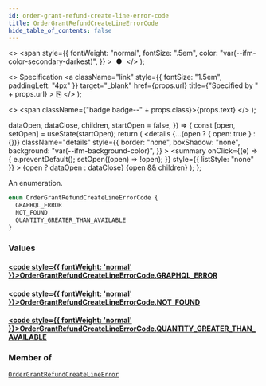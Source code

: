 ```yaml
---
id: order-grant-refund-create-line-error-code
title: OrderGrantRefundCreateLineErrorCode
hide_table_of_contents: false
---
```


  <>
    <span
      style={{
        fontWeight: "normal",
        fontSize: ".5em",
        color: "var(--ifm-color-secondary-darkest)",
      }}
    >
      &nbsp;●&nbsp;
    </span>
  </>
);

  <>
    Specification
    <a
      className="link"
      style={{ fontSize: "1.5em", paddingLeft: "4px" }}
      target="\_blank"
      href={props.url}
      title={"Specified by " + props.url}
    >
      ⎘
    </a>
  </>
);

  <>
    <span className={"badge badge--" + props.class}>{props.text}</span>
  </>
);


  dataOpen,
  dataClose,
  children,
  startOpen = false,
}) => {
  const [open, setOpen] = useState(startOpen);
  return (
    <details
      {...(open ? { open: true } : {})}
      className="details"
      style={{
        border: "none",
        boxShadow: "none",
        background: "var(--ifm-background-color)",
      }}
    >
      <summary
        onClick={(e) => {
          e.preventDefault();
          setOpen((open) => !open);
        }}
        style={{ listStyle: "none" }}
      >
        {open ? dataOpen : dataClose}
      </summary>
      {open && children}
    </details>
  );
};

An enumeration.

```graphql
enum OrderGrantRefundCreateLineErrorCode {
  GRAPHQL_ERROR
  NOT_FOUND
  QUANTITY_GREATER_THAN_AVAILABLE
}
```

### Values

#### [<code style={{ fontWeight: 'normal' }}>OrderGrantRefundCreateLineErrorCode.<b>GRAPHQL_ERROR</b></code>](#)

>

#### [<code style={{ fontWeight: 'normal' }}>OrderGrantRefundCreateLineErrorCode.<b>NOT_FOUND</b></code>](#)

>

#### [<code style={{ fontWeight: 'normal' }}>OrderGrantRefundCreateLineErrorCode.<b>QUANTITY_GREATER_THAN_AVAILABLE</b></code>](#)

>

### Member of

[`OrderGrantRefundCreateLineError`](../../../api-reference/miscellaneous/objects/order-grant-refund-create-line-error) <Badge class="secondary" text="object"/>

